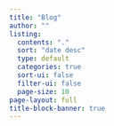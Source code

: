 ```yaml
---
title: "Blog"
author: ""
listing:
  contents: "."
  sort: "date desc"
  type: default
  categories: true
  sort-ui: false
  filter-ui: false
  page-size: 10
page-layout: full
title-block-banner: true
---
```


